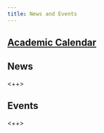 ```yaml
---
title: News and Events
---
```


## [Academic Calendar](https://students.asu.edu/academic-calendar)

## News

 <++>

## Events

 <++>
